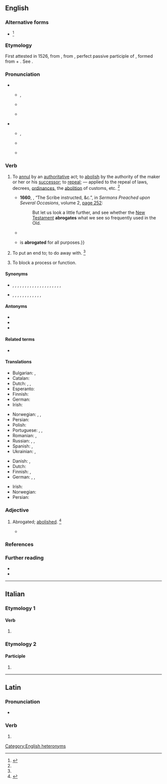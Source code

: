 ==English==
{{was wotd|2009|September|22}}

===Alternative forms===
* {{l|en|abrogen}} {{qualifier|obsolete}}<ref>{{R:CDOE|page=4}}</ref>

===Etymology===
First attested in 1526, from {{inh|en|enm|abrogat||abolished}}, from {{bor|en|la|abrogātus}}, perfect passive participle of {{m|la|abrogō||repeal}}, formed from {{m|la|ab||away}} + {{m|la|rogō||ask, inquire, propose}}. See {{m|en|rogation}}.

===Pronunciation===
* {{sense|adjective}}
** {{a|UK}} {{enPR|ă.bʹrə.gət}}, {{IPA|en|/ˈæ.bɹə.ɡət/}}
** {{audio|en|LL-Q1860 (eng)-Vealhurl-abrogate (adj).wav |Audio (UK)}}
** {{a|US}} {{IPA|en|/ˈæb.ɹəˌɡət/}}
* {{sense|verb}}
** {{a|UK}} {{enPR|ăbʹrōgāt|ăbʹrəgāt}}, {{IPA|en|/ˈæb.ɹəʊ.ɡeɪt/|/ˈæ.bɹə.ɡeɪt/}}
** {{audio|en|LL-Q1860 (eng)-Vealhurl-abrogate (verb).wav |Audio (UK)}}
** {{a|US}} {{IPA|en|/ˈæb.ɹoʊˌɡeɪt/|/ˈæb.ɹəˌɡeɪt/}}

===Verb===
{{en-verb}}

# {{lb|en|transitive|law}} To [[annul]] by an [[authoritative]] act; to [[abolish]] by the authority of the maker or her or his [[successor]]; to [[repeal]]; — applied to the repeal of laws, decrees, [[ordinances]], the [[abolition]] of customs, etc. {{defdate|First attested in the early 16<sup>th</sup> century.}}<ref name=SOED/>
#* '''1660''', {{w|Robert South}}, “The Scribe instructed, &c.”, in ''Sermons Preached upon Several Occasions'', volume 2, [https://books.google.com/books?id=zSA_AAAAYAAJ&pg=PA352&lpg=PA352 page 252]:
#*: But let us look a little further, and see whether the [[New Testament]] '''abrogates''' what we see so frequently used in the Old.
#* {{quote-book|en|author={{w|Edmund Burke}}|year=1796|title=Letter I. On the Overtures of Peace.|passage=Whose laws, like those of the Medes and Persian, they cannot alter or '''abrogate'''.}}
#* {{quote-journal|1=en|year=2000|author=Legislative Council of Hong Kong|title=Statute Law (Miscellaneous Provisions) Ordinance 2000|journal=Government of the Hong Kong Special Administrative Region Gazette|url=https://www.elegislation.gov.hk/hk/2000/32!en|page=A1059|text=The rule known as the “year and a day rule” {{...}} is '''abrogated''' for all purposes.}}
# {{lb|en|transitive}} To put an end to; to do away with. {{defdate|First attested in the early 16<sup>th</sup> century.}}<ref name=SOED/>
# {{lb|en|molecular biology|transitive}} To block a process or function.

====Synonyms====
* {{sense|to annul by authoritative act}} {{l|en|abolish}}, {{l|en|annul}}, {{l|en|countermand}}, {{l|en|invalidate}}, {{l|en|nullify}}, {{l|en|overrule}}, {{l|en|overturn}}, {{l|en|quash}}, {{l|en|repeal}}, {{l|en|rescind}}, {{l|en|retract}}, {{l|en|reverse}}, {{l|en|revoke}}, {{l|en|set aside}}, {{l|en|supersede}}, {{l|en|suspend}}, {{l|en|undo}}, {{l|en|veto}}, {{l|en|void}}, {{l|en|waive}}, {{l|en|withdraw}}
* {{sense|to put an end to}} {{l|en|abjure}}, {{l|en|annihilate}}, {{l|en|cancel}}, {{l|en|dissolve}}, {{l|en|do away with}}, {{l|en|end}}, {{l|en|obliterate}}, {{l|en|obviate}}, {{l|en|recant}}, {{l|en|subvert}}, {{l|en|terminate}}, {{l|en|vitiate}}, {{l|en|wipe out}}

====Antonyms====
* {{l|en|establish}}
* {{l|en|fix}}
* {{l|en|promulgate}}

====Related terms====
* {{l|en|abrogation}}

====Translations====
{{trans-top|to annul by an authoritative act}}
* Bulgarian: {{t+|bg|отменям}}, {{t+|bg|анулирам}}
* Catalan: {{t+|ca|abrogar}}
* Dutch: {{t+|nl|afschaffen}}, {{t+|nl|opheffen}}, {{t|nl|abrogeren}}
* Esperanto: {{t|eo|abrogacii}}
* Finnish: {{t+|fi|kumota}}
* German: {{t+|de|abschaffen}}
* Irish: {{t|ga|aisghair}}
{{trans-mid}}
* Norwegian: {{t|no|oppheve}}, {{t+|no|heve}}, {{t+|no|annullere}}
* Persian: {{t+|fa|لغو کردن|sc=fa-Arab}}
* Polish: {{t+|pl|abrogować|impf}}
* Portuguese: {{t+|pt|ab-rogar}}, {{t+|pt|anular}}, {{t+|pt|revogar}}
* Romanian: {{t+|ro|abroga}}, {{t+|ro|anula}}
* Russian: {{t+|ru|аннули́ровать}}, {{t+|ru|отменя́ть}}, {{t+|ru|расторга́ть}}
* Spanish: {{t+|es|abrogar}}, {{t+|es|derogar}}
* Ukrainian: {{t+|uk|касува́ти|impf}}, {{t+|uk|скасува́ти|pf}}
{{trans-bottom}}

{{trans-top|to put an end to}}
* Danish: {{t|da|ophæve}}, {{t+|da|afskaffe}}
* Dutch: {{t+|nl|tenietdoen}}
* Finnish: {{t+|fi|lopettaa}}, {{t+|fi|lakkauttaa}}
* German: {{t|de|[[zunichte]] [[machen]]}}, {{t+|de|aufheben}}, {{t|de|[[rückgängig]] [[machen]]}}
{{trans-mid}}
* Irish: {{t|ga|cuir deireadh le}}
* Norwegian: {{t+|no|avslutte}}
* Persian: {{t+|fa|باطل کردن|sc=fa-Arab}}
{{trans-bottom}}

===Adjective===
{{en-adj|-}}

# {{lb|en|archaic}} Abrogated; [[abolished]]. {{defdate|First attested from around (1350 to 1470).}}<ref name=SOED>{{R:SOED5|page=8}}</ref>
#* {{quote-book|en|year=1979|author=Cormac McCarthy|title=Suttree|publisher=Random House|page=4|passage=Where hunters and woodcutters once slept in their boots by the dying light of their thousand fires and went on, old teutonic forebears with eyes incandesced by the visionary light of a massive rapacity, wave on wave of the violent and insane, their brains stoked with spoorless analogues of all that was, lean aryans with their '''abrogate''' semitic chapbook reenacting the dramas and parables therein and mindless and pale with a longing that nothing save dark's total restitution could appease.}}

===References===
<references/>

===Further reading===
* {{R:OneLook}}
* {{R:Webster 1913}}

[[Category:English heteronyms]]

----

==Italian==

===Etymology 1===

====Verb====
{{head|it|verb form}}

# {{inflection of|it|abrogare||2|p|pres|indc|;|2|p|impr}}

===Etymology 2===

====Participle====
{{head|it|past participle form|g=f-p}}

# {{feminine plural of|it|abrogato}}

----

==Latin==

===Pronunciation===
* {{la-IPA|abrogāte}}

===Verb===
{{la-verb-form|abrogāte}}

# {{inflection of|la|abrogō||2|p|pres|actv|impr}}
